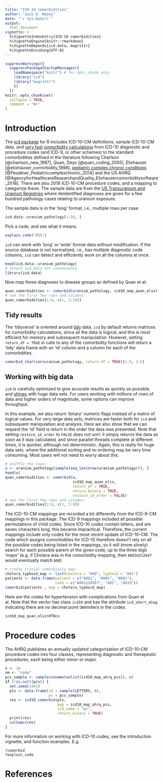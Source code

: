 ```yaml
---
title: "ICD-10 comorbidities"
author: "Jack O. Wasey"
date: "`r Sys.Date()`"
output:
  html_document
vignette: >
  %\VignetteIndexEntry{ICD-10 comorbidities}
  %\VignetteEngine{knitr::rmarkdown}
  %\VignetteDepends{icd.data, magrittr}
  %\VignetteEncoding{UTF-8}
---
```

<!--
Copyright (C) 2014 - 2019  Jack O. Wasey

This file is part of icd.

icd is free software: you can redistribute it and/or modify
it under the terms of the GNU General Public License as published by
the Free Software Foundation, either version 3 of the License, or
(at your option) any later version.

icd is distributed in the hope that it will be useful,
but WITHOUT ANY WARRANTY; without even the implied warranty of
MERCHANTABILITY or FITNESS FOR A PARTICULAR PURPOSE. See the
GNU General Public License for more details.

You should have received a copy of the GNU General Public License
along with icd. If not, see <http:#www.gnu.org/licenses/>.
-->
```r
suppressWarnings({
  suppressPackageStartupMessages({
    loadNamespace("knitr") # for opts_chunk only
    library("icd")
    library("magrittr")
    })
  })
knitr::opts_chunk$set(
  collapse = TRUE,
  comment = "#>"
)
```

# Introduction

The [icd package](https://cran.r-project.org/package=icd) for R includes ICD-10-CM definitions, sample ICD-10-CM data, and [very fast](efficiency.html) [comorbidity calculations](introduction.html) from ICD-10 diagnostic and procedure codes (and ICD-9, or other schemes) to the standard comorbidities defined in the literature following Charlson [@charlson_new_1987], Quan, Deyo [@quan_coding_2005], Elixhauser [@elixhauser_comorbidity_1998], [pediatric complex chronic conditions](pccc.html) [@Feudtner_Pediatriccomplexchronic_2014] and the US AHRQ [@AgencyforHealthcareResearchandQuality_Elixhausercomorbiditysoftware_2018]. There are also 2018 ICD-10-CM procedure codes, and a mapping to categorize these. The sample data are from the [US Transuranium and Uranium Registries](https://ustur.wsu.edu/about-us/) where deidentified diagnoses are given for a few hundred pathology cases relating to uranium exposure.

The sample data is in the 'long' format, i.e., multiple rows per case.
```r
icd.data::uranium_pathology[1:10, ]
```
Pick a code, and see what it means.
```r
explain_code("R55")
```
`icd` can work with 'long' or 'wide' format data without modification. If the source database is not normalized, i.e., has multiple diagnostic code columns, `icd` can detect and efficiently work on all the columns at once.
```r
head(icd.data::uranium_pathology)
# attach icd.data for convenience
library(icd.data)
```

Now map these diagnoses to disease groups as defined by Quan et al:
```r
quan_comorbidities <- comorbid(uranium_pathology, icd10_map_quan_elix)
# see the first few rows and columns:
quan_comorbidities[1:6, c(1, 3:10)]
```

## Tidy results

The 'tidyverse' is oriented around [tidy](https://tidyr.tidyverse.org/articles/tidy-data.html) data. `icd` by default returns matrices for comorbidity calculations, since all the data is logical, and this is most efficient for memory and subsequent manipulation. However, setting `return_df = TRUE` in calls to any of the comorbidity functions will return a 'tidy' data frame with an 'id' column and a column for each of the comorbdities.

```r
comorbid_charlson(uranium_pathology, return_df = TRUE)[1:5, 1:5]
```

## Working with big data

`icd` is carefully optimized to give accurate results as quickly as possible, and [shines](efficiency.html) with huge data sets. For users working with millions of rows of data and higher orders of magnitude, some options can improve throughput. 

In this example, we also return 'binary' numeric flags instead of a matrix of logical values. For very large data sets, matrices are faster both for `icd` and subsequent manipulation and analysis. Here we also show that we can request the 'id' field is return in the order the data was presented. Note that setting `restore_id_order` to `FALSE` does not sort: it simply returns the data as soon as it was calculated, and since parallel threads complete at different times, it is quicker, although not deterministic. Again, this is really for huge data sets, where the additional sorting and re-ordering may be very time consuming. Most users will not need to worry about this.
```r
# shuffle the rows:
u <- uranium_pathology[sample(seq_len(nrow(uranium_pathology))), ]
head(u)
quan_comorbidities <- comorbid(u,
                               icd10_map_quan_elix,
                               return_df = TRUE,
                               return_binary = TRUE,
                               restore_id_order = FALSE)
# see the first few rows and columns:
quan_comorbidities[1:6, c(1, 3:9)]
```

The ICD-10-CM mappings are recorded a bit differently from the ICD-9-CM mappings in this package. The ICD-9 mappings included all possible permutations of child codes. Since ICD-10 codes contain letters, and are seven characters long, this became impractical. Therefore, the current mappings include only codes for the most recent update of ICD-10-CM. The code which assigns comorbidities for ICD-10 therefore doesn't rely on all the possible codes being listed in the mappings, so it will (more slowly) search for each possible parent of the given code, up to the three digit 'major' (e.g. if Cholera was in the comorbidity mapping, then `A0034212647` would eventually match `A00`)
```r
# create trivial comorbidity map:
cholera_typhoid_map <- list(cholera = "A00", typhoid = "A01")
patients <- data.frame(patient = c("0001", "0001", "0002"), 
                       code = c("A001234567", "A01", "A019"))
comorbid(patients , map = cholera_typhoid_map)
```
Here are the codes for hypertension with complications from Quan et al. Note that the vector has class `icd10` and has the attribute `icd_short_diag` indicating there are no decimal point delimiters in the codes.
```r
icd10_map_quan_elix$HTNcx
```

# Procedure codes

The AHRQ publishes an annually updated categorization of ICD-10-CM procedure codes into four classes, representing diagnostic and therapeutic procedures, each being either minor or major.

```r
n <- 10
nm <- "code"
pcs_sample <- sample(unname(unlist(icd10_map_ahrq_pcs)), n)
if (!is.null(pcs)) {
  set.seed(1441)
  pts <- data.frame(id = sample(LETTERS, n),
                    pc = pcs_sample)
  res <- icd10_comorbid(pts,
                        map = icd10_map_ahrq_pcs, 
                        icd_name = "pc",
                        return_binary = TRUE)
  print(res)
  colSums(res)
}
```

For more information on working with ICD-10 codes, see the introduction vignette, and function examples. E.g.
```
?comorbid
?explain_code
```

# References
